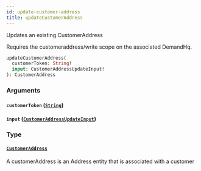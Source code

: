 ```yaml
---
id: update-customer-address
title: updateCustomerAddress
---
```



Updates an existing CustomerAddress

Requires the customeraddress/write scope on the associated DemandHq.


```graphql
updateCustomerAddress(
  customerToken: String!
  input: CustomerAddressUpdateInput!
): CustomerAddress

```


### Arguments

#### `customerToken` ([`String`](/developers/demandhq-apis/storefront-api/graphql/reference/scalars/string))




#### `input` ([`CustomerAddressUpdateInput`](/developers/demandhq-apis/storefront-api/graphql/reference/inputs/customer-address-update-input))




### Type

#### [`CustomerAddress`](/developers/demandhq-apis/storefront-api/graphql/reference/objects/customer-address) 

A customerAddress is an Address entity that is associated with a customer




